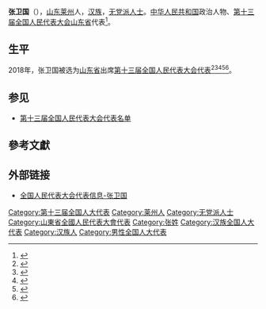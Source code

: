 {{Infobox person
|name=张卫国
|birth_date={{birth year and age|1959|1}}
|ancestor=[[山东省|山东]][[莱州市|莱州]]
|nationality={{PRC}}
|title=[[全国人民代表大会代表|全国人大代表]]
|ethnicity=[[汉族|汉族]]
|gender=男
|party=[[無黨籍|无党派人士]]
|website=[http://210.82.31.1:8084/delegate/viewDelegate.action?dbid=131275 全国人大代表数据库]
}}
'''张卫国'''（{{bd|1959年|1月}}），[[山东省|山东]][[莱州市|莱州]]人，[[汉族|汉族]]，[[無黨籍|无党派人士]]。[[中华人民共和国|中华人民共和国]]政治人物、[[第十三届全国人民代表大会|第十三届全国人民代表大会]][[山东省|山东省]]代表<ref>{{Cite web|title=全国人民代表大会代表信息-张卫国|url=http://210.82.31.1:8084/delegate/viewDelegate.action?dbid=131275|accessdate=2020-03-16|work=中国人大网}}</ref>。

==生平==
2018年，张卫国被选为[[山东省|山东省]]出席[[第十三届全国人民代表大会|第十三届全国人民代表大会]][[第十三届全国人民代表大会代表|代表]]<ref>{{Cite web|title=中华人民共和国第十三届全国人民代表大会代表名单|url=http://www.gov.cn/xinwen/2018-02/24/content_5268538.htm|accessdate=2020-03-16|work=中国政府网|archiveurl=https://web.archive.org/web/20200228133636/http://www.gov.cn/xinwen/2018-02/24/content_5268538.htm|archivedate=2020-02-28|dead-url=no}}</ref><ref>{{Cite web|title=（受权发布）中华人民共和国第十三届全国人民代表大会代表名单-中新网|url=http://www.chinanews.com/gn/2018/02-25/8453959.shtml|accessdate=2021-02-19|work=[[中国新闻网|中国新闻网]]|archiveurl=https://web.archive.org/web/20180227031724/http://www.chinanews.com/gn/2018/02-25/8453959.shtml|archivedate=2018-02-27|dead-url=no}}</ref><ref>{{cite web|title=中华人民共和国第十三届全国人民代表大会代表名单|url=https://news.gmw.cn/2018-02/25/content_27792557.htm|accessdate=2021-02-19|date=2018-02-25|publisher=[[光明网_(中国)|光明网]]|language=zh|archive-date=2021-10-19|archive-url=https://web.archive.org/web/20211019124618/https://news.gmw.cn/2018-02/25/content_27792557.htm|dead-url=no}}</ref><ref>{{cite web|title=第十三届全国人民代表大会代表名单（2980名）|url=https://www.thepaper.cn/newsDetail_forward_2008905|accessdate=2021-02-19|publisher=[[澎湃新闻|澎湃新闻]]-The Paper|language=zh|archiveurl=https://web.archive.org/web/20180323190049/https://www.thepaper.cn/newsDetail_forward_2008905|archivedate=2018-03-23|dead-url=no}}</ref><ref>{{cite web|title=中华人民共和国第十三届全国人民代表大会代表名单|url=http://news.china.com.cn/2018-02/25/content_50599587.htm|accessdate=2021-02-19|date=2018-02-25|publisher=中国网|language=zh|archiveurl=https://web.archive.org/web/20210221201146/http://news.china.com.cn/2018-02/25/content_50599587.htm|archivedate=2021-02-21|dead-url=no}}</ref>。

==参见==
* [[第十三届全国人民代表大会代表名单|第十三届全国人民代表大会代表名单]]

==參考文獻==
{{reflist}}

==外部链接==
{{Portal|中国|政治}}
* [http://210.82.31.1:8084/delegate/viewDelegate.action?dbid=131275 全国人民代表大会代表信息-张卫国]

[[Category:第十三届全国人大代表|Category:第十三届全国人大代表]]
[[Category:莱州人|Category:莱州人]]
[[Category:无党派人士|Category:无党派人士]]
[[Category:山東省全國人民代表大會代表|Category:山東省全國人民代表大會代表]]
[[Category:张姓|Category:张姓]]
[[Category:汉族全国人大代表|Category:汉族全国人大代表]]
[[Category:汉族人|Category:汉族人]]
[[Category:男性全国人大代表|Category:男性全国人大代表]]